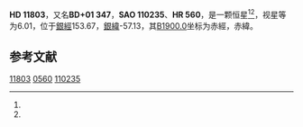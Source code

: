 {{Starbox begin
| name = HD 11803
}}
{{Starbox observe
| epoch = [[J2000.0|J2000.0]]
| constell = {{星座名待查}}<ref name=SIMBAD>{{cite web
 | url=http://simbad.u-strasbg.fr/simbad/sim-id?Ident=HR+560
 | title =Pulsating variable Star
 | publisher=Centre de Données astronomiques de Strasbourg
 | work=SIMBAD
 | accessdate=2012-07-13}}</ref><ref name=DATA>{{cite web
 | url=http://vizier.u-strasbg.fr/viz-bin/VizieR-5?-out.add=.&-source=5050&-corr=PK=HR&-out.max=9999&HR=560
 | title=VizieR Detailed Page
 | accessdate=2012-07-13
 | archive-date=2016-03-04
 | archive-url=https://web.archive.org/web/20160304194404/http://vizier.u-strasbg.fr/viz-bin/VizieR-5?-out.add=.&-source=5050&-corr=PK=HR&-out.max=9999&HR=560
 | dead-url=no
 }}</ref>
| 星官 = 
| ra = {{RA|1|55|53.8}}<ref name=SIMBAD /><ref name=DATA />
| dec = {{DEC|+1|50|59}}<ref name=SIMBAD /><ref name=DATA />
| appmag_v = 6.01<ref name=SIMBAD /><ref name=DATA />
}}
{{Starbox character
| class = F7V+G0V<ref name=SIMBAD /><ref name=DATA />
| b-v = 0.56<ref name=SIMBAD /><ref name=DATA />
| u-b = 0.04<ref name=SIMBAD /><ref name=DATA />
| r-i = <ref name=SIMBAD /><ref name=DATA />
| variable = 
}}
{{Starbox astrometry
| radial_v = 0.04
| prop_mo_ra = 30
| parallax = 0.025
| p_error = 
}}
{{Starbox catalog
| names =BD+01 347，[[SAO星表|SAO]] 110235，[[HD星表|HD]] 11803，[[HR星表|HR]] 560}}
{{Starbox reference |Simbad=HR+560}}
{{Starbox end}}

'''HD 11803'''，又名'''BD+01 347'''，'''SAO 110235'''、'''HR 560'''，是一颗恒星<ref name=SIMBAD /><ref name=DATA />，视星等为6.01，位于[[銀道座標系|銀經]]153.67，[[銀道座標系|銀緯]]-57.13，其[[B1900.0|B1900.0]]坐标为赤經{{RA|1|50|43.6}}，赤緯{{DEC|+1|-57.13|16}}。

== 参考文献 ==
{{reflist}}

{{star-stub}}

[[Category:HD和HDE天體|11803]]
[[Category:HR天體|0560]]
[[Category:SAO天體|110235]]